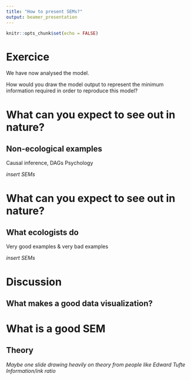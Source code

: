 ```yaml
---
title: "How to present SEMs?"
output: beamer_presentation
---
```


```r
knitr::opts_chunk$set(echo = FALSE)
```

# Exercice

We have now analysed the model. 

How would you draw the model output to represent the minimum information required in order to reproduce this model?

\begin{center}
Draw your idea
\end{center}


# What can you expect to see out in nature?

##  Non-ecological examples

Causal inference, DAGs
Psychology

*insert SEMs*



# What can you expect to see out in nature?

## What ecologists do

Very good examples & very bad examples

*insert SEMs*



# Discussion
## What makes a good data visualization?

# What is a good SEM
## Theory

*Maybe one slide drawing heavily on theory from people like Edward Tufte*
*Information/ink ratio*


